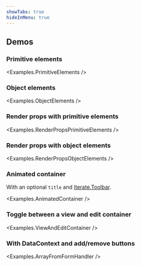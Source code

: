 ```yaml
---
showTabs: true
hideInMenu: true
---
```



## Demos

### Primitive elements

<Examples.PrimitiveElements />

### Object elements

<Examples.ObjectElements />

### Render props with primitive elements

<Examples.RenderPropsPrimitiveElements />

### Render props with object elements

<Examples.RenderPropsObjectElements />

### Animated container

With an optional `title` and [Iterate.Toolbar](/uilib/extensions/forms/Iterate/Toolbar/).

<Examples.AnimatedContainer />

### Toggle between a view and edit container

<Examples.ViewAndEditContainer />

### With DataContext and add/remove buttons

<Examples.ArrayFromFormHandler />

